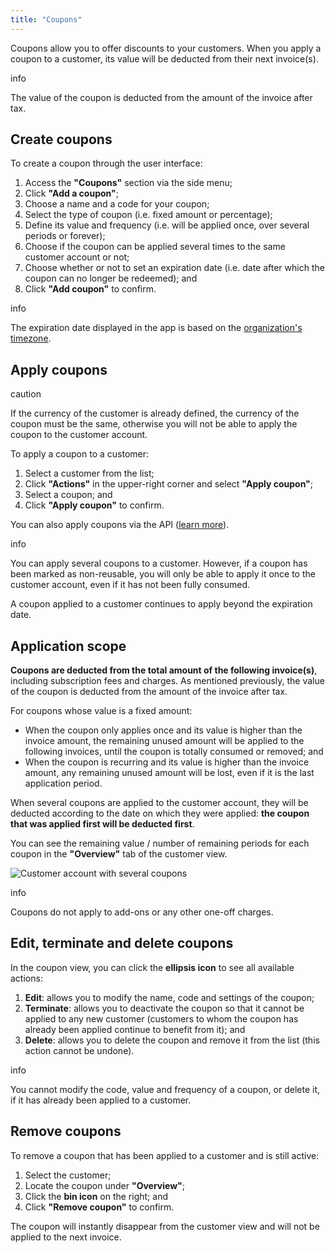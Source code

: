 ```yaml
---
title: "Coupons"
---
```


Coupons allow you to offer discounts to your customers. When you apply a coupon to a customer, its value will be deducted from their next invoice(s).

info

The value of the coupon is deducted from the amount of the invoice after tax.

## Create coupons[](#create-coupons "Direct link to heading")

To create a coupon through the user interface:

1. Access the **"Coupons"** section via the side menu;
2. Click **"Add a coupon"**;
3. Choose a name and a code for your coupon;
4. Select the type of coupon (i.e. fixed amount or percentage);
5. Define its value and frequency (i.e. will be applied once, over several periods or forever);
6. Choose if the coupon can be applied several times to the same customer account or not;
7. Choose whether or not to set an expiration date (i.e. date after which the coupon can no longer be redeemed); and
8. Click **"Add coupon"** to confirm.

info

The expiration date displayed in the app is based on the [organization's timezone](/changelog/timezones).

## Apply coupons[](#apply-coupons "Direct link to heading")

caution

If the currency of the customer is already defined, the currency of the coupon must be the same, otherwise you will not be able to apply the coupon to the customer account.

To apply a coupon to a customer:

1. Select a customer from the list;
2. Click **"Actions"** in the upper-right corner and select **"Apply coupon"**;
3. Select a coupon; and
4. Click **"Apply coupon"** to confirm.

You can also apply coupons via the API ([learn more](/docs/api/coupons/apply-coupon)).

info

You can apply several coupons to a customer. However, if a coupon has been marked as non-reusable, you will only be able to apply it once to the customer account, even if it has not been fully consumed.

A coupon applied to a customer continues to apply beyond the expiration date.

## Application scope[](#application-scope "Direct link to heading")

**Coupons are deducted from the total amount of the following invoice(s)**, including subscription fees and charges. As mentioned previously, the value of the coupon is deducted from the amount of the invoice after tax.

For coupons whose value is a fixed amount:

* When the coupon only applies once and its value is higher than the invoice amount, the remaining unused amount will be applied to the following invoices, until the coupon is totally consumed or removed; and
* When the coupon is recurring and its value is higher than the invoice amount, any remaining unused amount will be lost, even if it is the last application period.

When several coupons are applied to the customer account, they will be deducted according to the date on which they were applied: **the coupon that was applied first will be deducted first**.

You can see the remaining value / number of remaining periods for each coupon in the **"Overview"** tab of the customer view.

![Customer account with several coupons](/images/coupons-remaining-d5a0a95d6497210ebb63542aa3ef98d2.png)

info

Coupons do not apply to add-ons or any other one-off charges.

## Edit, terminate and delete coupons[](#edit-terminate-and-delete-coupons "Direct link to heading")

In the coupon view, you can click the **ellipsis icon** to see all available actions:

1. **Edit**: allows you to modify the name, code and settings of the coupon;
2. **Terminate**: allows you to deactivate the coupon so that it cannot be applied to any new customer (customers to whom the coupon has already been applied continue to benefit from it); and
3. **Delete**: allows you to delete the coupon and remove it from the list (this action cannot be undone).

info

You cannot modify the code, value and frequency of a coupon, or delete it, if it has already been applied to a customer.

## Remove coupons[](#remove-coupons "Direct link to heading")

To remove a coupon that has been applied to a customer and is still active:

1. Select the customer;
2. Locate the coupon under **"Overview"**;
3. Click the **bin icon** on the right; and
4. Click **"Remove coupon"** to confirm.

The coupon will instantly disappear from the customer view and will not be applied to the next invoice.